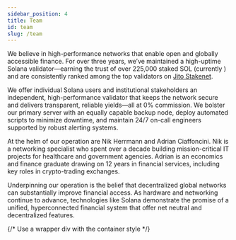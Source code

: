 ```yaml
---
sidebar_position: 4
title: Team 
id: team
slug: /team
---
```


We believe in high-performance networks that enable open and globally accessible finance. For over three years, we’ve maintained a high-uptime Solana validator—earning the trust of over 225,000 staked SOL (currently <DynamicStakedValue />) and are consistently ranked among the top validators on [Jito Stakenet](https://www.jito.network/stakenet/steward/FnAPJkzf19s87sm24Qhv6bHZMZvZ43gjNUBRgjwXpD4v/).

We offer individual Solana users and institutional stakeholders an independent, high-performance validator that keeps the network secure and delivers transparent, reliable yields—all at 0% commission. We bolster our primary server with an equally capable backup node, deploy automated scripts to minimize downtime, and maintain 24/7 on-call engineers supported by robust alerting systems.

At the helm of our operation are Nik Herrmann and Adrian Ciaffoncini. Nik is a networking specialist who spent over a decade building mission-critical IT projects for healthcare and government agencies. Adrian is an economics and finance graduate drawing on 12 years in financial services, including key roles in crypto-trading exchanges.

Underpinning our operation is the belief that decentralized global networks can substantially improve financial access. As hardware and networking continue to advance, technologies like Solana demonstrate the promise of a unified, hyperconnected financial system that offer net neutral and decentralized features.

{/* Use a wrapper div with the container style */}
<div className={styles.teamContainer}>

  <TeamProfileCard
    name="Adrian Ciaffoncini"
    title="Co-Founder & COO"
    imageUrl="/img/team/adrian.jpeg"
    linkedinUrl="https://www.linkedin.com/in/adrianciaff/"
    twitterUrl="https://x.com/redactedadrian"
  />

  <TeamProfileCard
    name="Nik Herrmann"
    title="Co-Founder & CTO"
    imageUrl="/img/team/nik.jpeg" 
    linkedinUrl="https://www.linkedin.com/in/nikolaus-herrmann-12090a135/"
    twitterUrl="https://x.com/nikhrmn"
  />

</div>